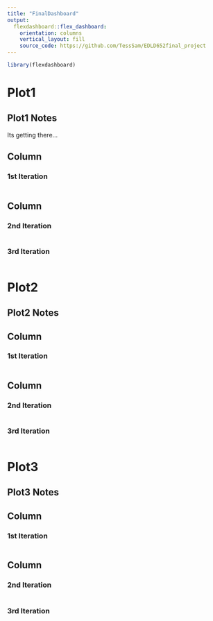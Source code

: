 ```yaml
---
title: "FinalDashboard"
output: 
  flexdashboard::flex_dashboard:
    orientation: columns
    vertical_layout: fill
    source_code: https://github.com/TessSam/EDLD652final_project
---
```


```r
library(flexdashboard)
```
Plot1
===============================
Plot1 Notes {.sidebar}
-----------------------------------------------------------------------
Its getting there... 


Column {data-width=650}
-----------------------------------------------------------------------

### 1st Iteration

```r

```

Column {data-width=350}
-----------------------------------------------------------------------

### 2nd Iteration

```r

```

### 3rd Iteration

```r

```

Plot2
===============================
Plot2 Notes {.sidebar}
-----------------------------------------------------------------------




Column {data-width=650}
-----------------------------------------------------------------------

### 1st Iteration

```r

```

Column {data-width=350}
-----------------------------------------------------------------------

### 2nd Iteration

```r

```

### 3rd Iteration

```r

```

Plot3
===============================
Plot3 Notes {.sidebar}
-----------------------------------------------------------------------



Column {data-width=650}
-----------------------------------------------------------------------

### 1st Iteration

```r

```

Column {data-width=350}
-----------------------------------------------------------------------

### 2nd Iteration

```r

```

### 3rd Iteration

```r

```
